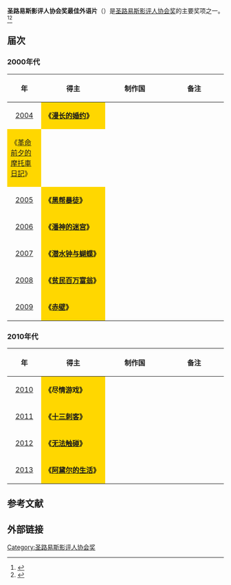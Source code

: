 '''圣路易斯影评人协会奖最佳外语片'''（{{lang-en|'''St. Louis Gateway Film Critics Association Award for Best Foreign Language Film'''}}）是[[圣路易斯影评人协会|圣路易斯影评人协会奖]]的主要奖项之一。<ref>{{cite web |url=http://ent.sina.com.cn/m/f/2007-01-11/12081405958.html |title=圣路易斯影评人协会奖：《无间道风云》一统 |accessdate=2007 |publisher=新浪网 |work= |language=zh-hans |archive-date=2014-03-23 |archive-url=https://web.archive.org/web/20140323050632/http://ent.sina.com.cn/m/f/2007-01-11/12081405958.html |dead-url=no }}</ref><ref>{{cite web |url=http://gb.cri.cn/19664/2008/12/16/2745s2362275.htm |title=第5届美国圣路易斯影评人协会奖公布(图) |accessdate=2008 |publisher=国际在线 |work= |language=zh-hans |archive-date=2014-03-23 |archive-url=https://web.archive.org/web/20140323045255/http://gb.cri.cn/19664/2008/12/16/2745s2362275.htm |dead-url=no }}</ref>

== 届次 ==
=== 2000年代 ===
{| class="wikitable" width="95%" cellpadding="5"
|-
!width="100"|年
!width="300"|得主
!width="300"|制作国
!width="300"|备注
|-
| rowspan="2;" style="text-align:center;"|[[第1届圣路易斯影评人协会奖|2004]] ||  style="background:#FFD700;" | '''《[[美麗緣未了|漫长的婚约]]》''' || {{flag|FRA}}|| 
|-
|  style="background:#FFD700;" | 《[[革命前夕的摩托車日記|革命前夕的摩托車日記]]》|| {{flag|BRA}} ||
|-
|style="text-align:center;"| [[第2届圣路易斯影评人协会奖|2005]] ||  style="background:#FFD700;" |'''《[[黑帮暴徒|黑帮暴徒]]》''' || {{flag|ZAF}} ||  
|-
|style="text-align:center;"| [[第3届圣路易斯影评人协会奖|2006]] || style="background:#FFD700;" | '''《[[潘神的迷宫|潘神的迷宫]]》''' || {{flag|MEX}} ||  
|-
|style="text-align:center;"| [[第4届圣路易斯影评人协会奖|2007]] || style="background:#FFD700;" | '''《[[潛水鐘與蝴蝶_(電影)|潜水钟与蝴蝶]]》''' ||  {{flag|FRA}}  ||  
|-
|style="text-align:center;"| [[第5届圣路易斯影评人协会奖|2008]] ||  style="background:#FFD700;" | '''《[[贫民百万富翁|贫民百万富翁]]》''' || {{flag|UK}} || 
|-
|style="text-align:center;"| [[第6届圣路易斯影评人协会奖|2009]] ||  style="background:#FFD700;" |'''《[[赤壁_(电影)|赤壁]]》''' || {{CHNML}}||  
|}

=== 2010年代 ===
{| class="wikitable" width="95%" cellpadding="5"
|-
!width="100"|年
!width="300"|得主
!width="300"|制作国
!width="300"|备注
|-
|style="text-align:center;"| [[第7届圣路易斯影评人协会奖|2010]] ||  style="background:#FFD700;" | '''《尽情游戏》''' ||  {{flag|FRA}}  ||  
|-
|style="text-align:center;"| [[第8届圣路易斯影评人协会奖|2011]] ||  style="background:#FFD700;" | '''《[[十三刺客|十三刺客]]》''' || {{flag|JPN}}||  
|-
|style="text-align:center;"| [[第9届圣路易斯影评人协会奖|2012]] ||  style="background:#FFD700;" | '''《[[无法触碰_(法国电影)|无法触碰]]》'''||  {{flag|FRA}}  || 
|-
|style="text-align:center;"| [[第10届圣路易斯影评人协会奖|2013]] || style="background:#FFD700;" | '''《[[阿黛尔的生活|阿黛尔的生活]]》'''|| {{flag|FRA}}  ||  
|}

==参考文献==
{{reflist}}

== 外部链接 ==
{{圣路易斯影评人协会奖}}

[[Category:圣路易斯影评人协会奖|Category:圣路易斯影评人协会奖]]